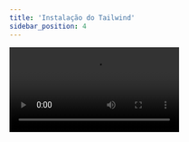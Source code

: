 ```yaml
---
title: 'Instalação do Tailwind'
sidebar_position: 4
---
```


<video src='https://www.youtube.com/embed/7Vx3OEe3lBQ' />

## Links mencionados

- [Tailwind CSS](https://tailwindcss.com/)
- [Guia de instalação do Tailwind em Next](https://tailwindcss.com/docs/guides/nextjs)
